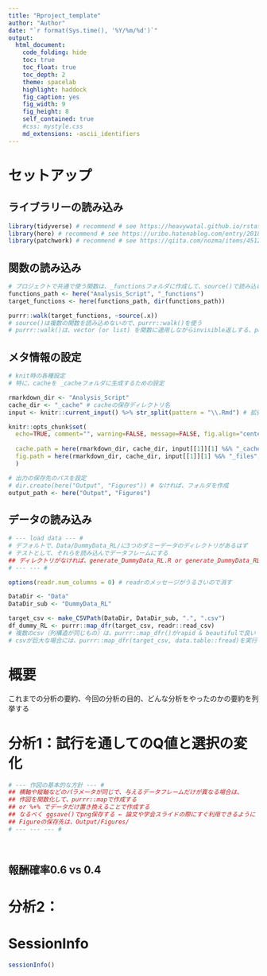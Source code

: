 ```yaml
---
title: "Rproject_template"
author: "Author"
date: "`r format(Sys.time(), '%Y/%m/%d')`"
output: 
  html_document:
    code_folding: hide
    toc: true
    toc_float: true
    toc_depth: 2
    theme: spacelab
    highlight: haddock
    fig_caption: yes
    fig_width: 9
    fig_height: 8
    self_contained: true
    #css: mystyle.css
    md_extensions: -ascii_identifiers
---
```


# セットアップ

## ライブラリーの読み込み

```r
library(tidyverse) # recommend # see https://heavywatal.github.io/rstats/programming.html
library(here) # recommend # see https://uribo.hatenablog.com/entry/2018/01/25/082000
library(patchwork) # recommend # see https://qiita.com/nozma/items/4512623bea296ccb74ba
```


## 関数の読み込み

```r
# プロジェクトで共通で使う関数は、_functionsフォルダに作成して、source()で読み込むこと
functions_path <- here("Analysis_Script", "_functions")
target_functions <- here(functions_path, dir(functions_path))

purrr::walk(target_functions, ~source(.x))
# source()は複数の関数を読み込めないので、purrr::walk()を使う
# purrr::walk()は、vector (or list) を関数に適用しながらinvisible返しする、purrr::mapの亜種
```


## メタ情報の設定

```r
# knit時の各種設定
# 特に、cacheを _cacheフォルダに生成するための設定

rmarkdown_dir <- "Analysis_Script"
cache_dir <- "_cache" # cacheの保存ディレクトリ名
input <- knitr::current_input() %>% str_split(pattern = "\\.Rmd") # 拡張子の前だけ取り出す

knitr::opts_chunk$set(
  echo=TRUE, comment="", warning=FALSE, message=FALSE, fig.align="center",
  
  cache.path = here(rmarkdown_dir, cache_dir, input[[1]][1] %&% "_cache", "html") %&% "/", 
  fig.path = here(rmarkdown_dir, cache_dir, input[[1]][1] %&% "_files", "figure-html") %&% "/"
  )
```

```r
# 出力の保存先のパスを設定
# dir.create(here("Output", "Figures")) # なければ、フォルダを作成
output_path <- here("Output", "Figures")
```


## データの読み込み

```r
# --- load data --- #
# デフォルトで、Data/DummyData_RL/に3つのダミーデータのディレクトリがあるはず
# テストとして、それらを読み込んでデータフレームにする
## ディレクトリがなければ、generate_DummyData_RL.R or generate_DummyData_RL.py のどちらかを実行してcsvを生成しておく
# --- --- #

options(readr.num_columns = 0) # readrのメッセージがうるさいので消す

DataDir <- "Data"
DataDir_sub <- "DummyData_RL"

target_csv <- make_CSVPath(DataDir, DataDir_sub, ".", ".csv")
df_dummy_RL <- purrr::map_dfr(target_csv, readr::read_csv)
# 複数のcsv（列構造が同じもの）は、purrr::map_dfr()がrapid & beautifulで良い
# csvが巨大な場合には、purrr::map_dfr(target_csv, data.table::fread)を実行すると良い
```


# 概要

これまでの分析の要約、今回の分析の目的、どんな分析をやったのかの要約を列挙する


# 分析1：試行を通してのQ値と選択の変化

```r
# --- 作図の基本的な方針 --- #
## 横軸や縦軸などのパラメータが同じで、与えるデータフレームだけが異なる場合は、
## 作図を関数化して、purrr::mapで作成する
## or %+% でデータだけ置き換えることで作成する
## なるべく ggsave()でpng保存する ← 論文や学会スライドの際にすぐ利用できるように
## Figureの保存先は、Output/Figures/
# --- --- --- #




```


## 報酬確率0.6 vs 0.4

## 



## 



# 分析2：



# SessionInfo

```r
sessionInfo()
```


